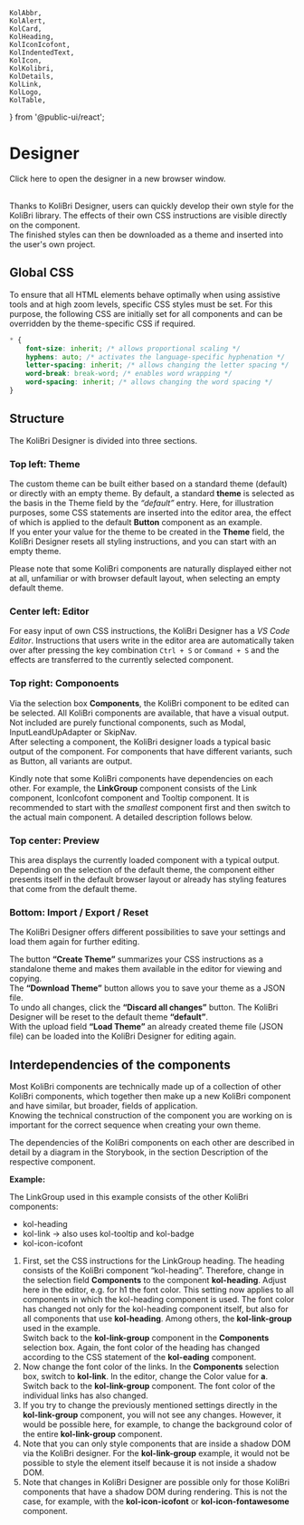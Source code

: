 	KolAbbr,
	KolAlert,
	KolCard,
	KolHeading,
	KolIconIcofont,
	KolIndentedText,
	KolIcon,
	KolKolibri,
	KolDetails,
	KolLink,
	KolLogo,
	KolTable,
} from '@public-ui/react';

# Designer

<div className="grid grid-cols-2">
	<KolCard _headline="Create own theme" _level={2}>
		<KolLink slot="content" _useCase="nav" _href="/designer" _target="designer">
			<div className="flex gap-4 py-2">
				<KolIcon className="homepage" _icons="codicon codicon-paintcan" />
				<span>Click here to open the designer in a new browser window.</span>
			</div>
		</KolLink>
	</KolCard>
</div>

<br />

Thanks to KoliBri Designer, users can quickly develop their own style for the KoliBri library. The effects of their own CSS instructions are visible directly on the component.<br/>
The finished styles can then be downloaded as a theme and inserted into the user's own project.

## Global CSS

To ensure that all HTML elements behave optimally when using assistive tools and at high zoom levels, specific CSS styles must be set. For this purpose, the following CSS are initially set for all components and can be overridden by the theme-specific CSS if required.

```css
* {
	font-size: inherit; /* allows proportional scaling */
	hyphens: auto; /* activates the language-specific hyphenation */
	letter-spacing: inherit; /* allows changing the letter spacing */
	word-break: break-word; /* enables word wrapping */
	word-spacing: inherit; /* allows changing the word spacing */
}
```

## Structure

The KoliBri Designer is divided into three sections.

### Top left: Theme

The custom theme can be built either based on a standard theme (default) or directly with an empty theme. By default, a standard <b>theme</b> is selected as the basis in the Theme field by the <i>“default”</i> entry. Here, for illustration purposes, some CSS statements are inserted into the editor area, the effect of which is applied to the default <b>Button</b> component as an example.<br/>
If you enter your value for the theme to be created in the <b>Theme</b> field, the KoliBri Designer resets all styling instructions, and you can start with an empty theme.

<kol-indented-text>Please note that some KoliBri components are naturally displayed either not at all, unfamiliar or with browser default layout, when selecting an empty default theme.</kol-indented-text>

### Center left: Editor

For easy input of own CSS instructions, the KoliBri Designer has a <i>VS Code Editor</i>. Instructions that users write in the editor area are automatically taken over after pressing the key combination <code>Ctrl + S</code> or <code>Command + S</code> and the effects are transferred to the currently selected component.

### Top right: Componoents

Via the selection box <b>Components</b>, the KoliBri component to be edited can be selected. All KoliBri components are available, that have a visual output. Not included are purely functional components, such as Modal, InputLeandUpAdapter or SkipNav.<br/>
After selecting a component, the KoliBri designer loads a typical basic output of the component. For components that have different variants, such as Button, all variants are output.

<kol-indented-text>Kindly note that some KoliBri components have dependencies on each other. For example, the <b>LinkGroup</b> component consists of the Link component, IconIcofont component and Tooltip component. It is recommended to start with the <i>smallest</i> component first and then switch to the actual main component. A detailed description follows below.</kol-indented-text>

### Top center: Preview

This area displays the currently loaded component with a typical output. Depending on the selection of the default theme, the component either presents itself in the default browser layout or already has styling features that come from the default theme.

### Bottom: Import / Export / Reset

The KoliBri Designer offers different possibilities to save your settings and load them again for further editing.

The button <b>“Create Theme”</b> summarizes your CSS instructions as a standalone theme and makes them available in the editor for viewing and copying.<br/>
The <b>“Download Theme”</b> button allows you to save your theme as a JSON file.<br/>
To undo all changes, click the <b>“Discard all changes”</b> button. The KoliBri Designer will be reset to the default theme <b>“default”</b>.<br/>
With the upload field <b>“Load Theme”</b> an already created theme file (JSON file) can be loaded into the KoliBri Designer for editing again.

## Interdependencies of the components

Most KoliBri components are technically made up of a collection of other KoliBri components, which together then make up a new KoliBri component and have similar, but broader, fields of application.<br/>
Knowing the technical construction of the component you are working on is important for the correct sequence when creating your own theme.

<kol-indented-text>The dependencies of the KoliBri components on each other are described in detail by a diagram in the Storybook, in the section Description of the respective component.</kol-indented-text>

<p>
	<b>Example:</b>
</p>

<kol-link-group _heading="Headline" _links="[{'_label':'Link 1', '_icon':'icofont-home','_href':'test'},{'_label':'Link 2', '_icon':'icofont-phone','_href':'test'}]" _list-style-type="none"></kol-link-group>

The LinkGroup used in this example consists of the other KoliBri components:

- kol-heading
- kol-link → also uses kol-tooltip and kol-badge
- kol-icon-icofont

1. First, set the CSS instructions for the LinkGroup heading. The heading consists of the KoliBri component “kol-heading”. Therefore, change in the selection field <b>Components</b> to the component <b>kol-heading</b>. Adjust here in the editor, e.g. for h1 the font color. This setting now applies to all components in which the kol-heading component is used. The font color has changed not only for the kol-heading component itself, but also for all components that use <b>kol-heading</b>. Among others, the <b>kol-link-group</b> used in the example.<br/>
   Switch back to the <b>kol-link-group</b> component in the <b>Components</b> selection box. Again, the font color of the heading has changed according to the CSS statement of the <b>kol-eading</b> component.
2. Now change the font color of the links. In the <b>Components</b> selection box, switch to <b>kol-link</b>. In the editor, change the Color value for <b>a</b>. Switch back to the <b>kol-link-group</b> component. The font color of the individual links has also changed.
3. If you try to change the previously mentioned settings directly in the <b>kol-link-group</b> component, you will not see any changes. However, it would be possible here, for example, to change the background color of the entire <b>kol-link-group</b> component.
4. Note that you can only style components that are inside a shadow DOM via the KoliBri designer. For the <b>kol-link-group</b> example, it would not be possible to style the <b><kol-link-group></kol-link-group></b> element itself because it is not inside a shadow DOM.
5. Note that changes in KoliBri Designer are possible only for those KoliBri components that have a shadow DOM during rendering. This is not the case, for example, with the <b>kol-icon-icofont</b> or <b>kol-icon-fontawesome</b> component.
